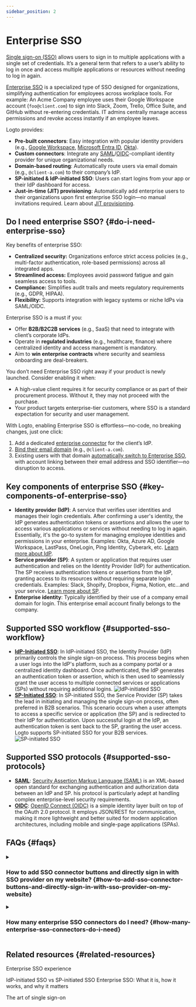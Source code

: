 ```yaml
---
sidebar_position: 2
---
```


# Enterprise SSO

[Single sign-on (SSO)](https://auth.wiki/single-sign-on) allows users to sign in to multiple applications with a single set of credentials. It’s a general term that refers to a user’s ability to log in once and access multiple applications or resources without needing to log in again.

[Enterprise SSO](https://auth-wiki.logto.io/enterprise-sso) is a specialized type of SSO designed for organizations, simplifying authentication for employees across workplace tools. For example: An Acme Company employee uses their Google Workspace account (`foo@client.com`) to sign into Slack, Zoom, Trello, Office Suite, and GitHub without re-entering credentials. IT admins centrally manage access permissions and revoke access instantly if an employee leaves.

Logto provides:

- **Pre-built connectors**: Easy integration with popular identity providers (e.g., [Google Workspace](/integrations/google-workspace), [Microsoft Entra ID](/integrations/entra-id-saml), [Okta](/integrations/okta)).
- **Custom connectors**: Integrate any [SAML](/integrations/saml-sso)/[OIDC](/integrations/oidc-sso)-compliant identity provider for unique organizational needs.
- **Domain-based routing**: Automatically route users via email domain (e.g., `@client-a.com`) to their company’s IdP.
- **SP-initiated & IdP-initiated SSO**: Users can start logins from your app or their IdP dashboard for access.
- **Just-in-time (JIT) provisioning**: Automatically add enterprise users to their organizations upon first enterprise SSO login—no manual invitations required. Learn about [JIT provisioning](/organizations/just-in-time-provisioning#enterprise-sso-provisioning).

## Do I need enterprise SSO? \{#do-i-need-enterprise-sso}

Key benefits of enterprise SSO:

- **Centralized security:** Organizations enforce strict access policies (e.g., multi-factor authentication, role-based permissions) across all integrated apps.
- **Streamlined access:** Employees avoid password fatigue and gain seamless access to tools.
- **Compliance:** Simplifies audit trails and meets regulatory requirements (e.g., GDPR, HIPAA).
- **Flexibility:** Supports integration with legacy systems or niche IdPs via SAML/OIDC.

Enterprise SSO is a must if you:

- Offer **B2B/B2C2B services** (e.g., SaaS) that need to integrate with client’s corporate IdPs.
- Operate in **regulated industries** (e.g., healthcare, finance) where centralized identity and access management is mandatory.
- Aim to **win enterprise contracts** where security and seamless onboarding are deal-breakers.

You don’t need Enterprise SSO right away if your product is newly launched. Consider enabling it when:

- A high-value client requires it for security compliance or as part of their procurement process. Without it, they may not proceed with the purchase.
- Your product targets enterprise-tier customers, where SSO is a standard expectation for security and user management.

With Logto, enabling Enterprise SSO is effortless—no-code, no breaking changes, just one click:

1. Add a dedicated [enterprise connector](/connectors/enterprise-connectors) for the client’s IdP.
2. [Bind their email domain](/end-user-flows/enterprise-sso/sp-initiated-sso#set-up-sp-initiated-sso) (e.g., `@client-a.com`).
3. Existing users with that domain [automatically switch to Enterprise SSO](/end-user-flows/enterprise-sso/enterprise-sso-identity#enterprise-sso-account-linking), with account linking between their email address and SSO identifier—no disruption to access.

## Key components of enterprise SSO \{#key-components-of-enterprise-sso}

- **Identity provider (IdP)**: A service that verifies user identities and manages their login credentials. After confirming a user's identity, the IdP generates authentication tokens or assertions and allows the user to access various applications or services without needing to log in again. Essentially, it's the go-to system for managing employee identities and permissions in your enterprise. Examples: Okta, Azure AD, Google Workspace, LastPass, OneLogin, Ping Identity, Cyberark, etc. [Learn more about IdP](https://auth.wiki/identity-provider).
- **Service provider (SP)**: A system or application that requires user authentication and relies on the Identity Provider (IdP) for authentication. The SP receives authentication tokens or assertions from the IdP, granting access to its resources without requiring separate login credentials. Examples: Slack, Shopify, Dropbox, Figma, Notion, etc…and your service. [Learn more about SP](https://auth.wiki/service-provider).
- **Enterprise identity**: Typically identified by their use of a company email domain for login. This enterprise email account finally belongs to the company.

## Supported SSO workflow \{#supported-sso-workflow}

- [**IdP-Initiated SSO**](/end-user-flows/enterprise-sso/idp-initiated-sso): In IdP-initiated SSO, the Identity Provider (IdP) primarily controls the single sign-on process. This process begins when a user logs into the IdP's platform, such as a company portal or a centralized identity dashboard. Once authenticated, the IdP generates an authentication token or assertion, which is then used to seamlessly grant the user access to multiple connected services or applications (SPs) without requiring additional logins.
  <img src="/img/assets/idp-initiated-sso.png" alt="IdP-initiated SSO" />
- [**SP-Initiated SSO**](/end-user-flows/enterprise-sso/sp-initiated-sso): In SP-initiated SSO, the Service Provider (SP) takes the lead in initiating and managing the single sign-on process, often preferred in B2B scenarios. This scenario occurs when a user attempts to access a specific service or application (the SP) and is redirected to their IdP for authentication. Upon successful login at the IdP, an authentication token is sent back to the SP, granting the user access. Logto supports SP-initiated SSO for your B2B services.
  <img src="/img/assets/sp-initiated-sso.png" alt="SP-initiated SSO" />

## Supported SSO protocols \{#supported-sso-protocols}

- [**SAML**](/integrations/saml-sso): [Security Assertion Markup Language (SAML)](https://auth.wiki/saml) is an XML-based open standard for exchanging authentication and authorization data between an IdP and SP. his protocol is particularly adept at handling complex enterprise-level security requirements.
- [**OIDC**](/integrations/oidc-sso): [OpenID Connect (OIDC)](https://auth.wiki/openid-connect) is a simple identity layer built on top of the OAuth 2.0 protocol. It employs JSON/REST for communication, making it more lightweight and better suited for modern application architectures, including mobile and single-page applications (SPAs).

## FAQs \{#faqs}

<details>
  <summary>

### How to add SSO connector buttons and directly sign in with SSO provider on my website? \{#how-to-add-sso-connector-buttons-and-directly-sign-in-with-sso-provider-on-my-website}

</summary>

Logto allows you to add social login buttons to your website and initiate the SSO sign-in process directly without showing the default sign-in form. Check out our [Direct sign-in](/end-user-flows/authentication-parameters/direct-sign-in/) guide for detailed instructions.

</details>

<details>
  <summary>

### How many enterprise SSO connectors do I need? \{#how-many-enterprise-sso-connectors-do-i-need}

</summary>

Each client requires a unique connector to ensure isolated configurations, employee management, and permissions control. For example:

- **Client A (Okta):** ”Enterprise Connector A” using Okta for `@client-a.com`.
- **Client B (Okta)**: Another “Enterprise Connector B” using Okta for `@client-b.com`.
- **Client C (Azure AD):** ”Enterprise connector C” using Microsoft Azure AD for `@client-c.com`.

If you need multi-client access without a per-client setup, consider using [social connectors](/connectors/social-connectors) (e.g., Google, Facebook) instead, as they do not require client-specific IdP configurations.

</details>

## Related resources \{#related-resources}

<Url href="https://www.youtube.com/watch?v=-mD8Sfab7sI&t=12s"> Enterprise SSO experience</Url>

<Url href="https://blog.logto.io/idp-vs-sp-initiated-sso">
  IdP-initiated SSO vs SP-initiated SSO
</Url>

<Url href="https://blog.logto.io/enterprise-sso">
  Enterprise SSO: What it is, how it works, and why it matters
</Url>

<Url href="https://blog.logto.io/single-sign-on">The art of single sign-on</Url>
